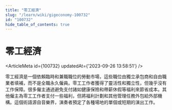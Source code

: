 ```yaml
---
title: "零工經濟"
slug: "/learn/wiki/gigeconomy-100732"
id: "100732"
hide_table_of_contents: true
---
```



# 零工經濟

<ArticleMeta id={100732} updatedAt={'2023-09-26 13:58:51'} />
<div className='border-solid border-b border-t-0 my-4 border-[var(--ifm-color-gray-300)]' />

零工經濟是一個依賴臨時和兼職職位的勞動市場，這些職位由獨立承包商和自由職業者填補，而不是全職永久僱員。零工工作者獲得了靈活性和獨立性，但幾乎沒有工作保障。很多僱主通過避免支付諸如健康保險和帶薪休假等福利來節省成本。其他僱主為零工工作者支付一些福利，但將福利計劃和其他管理任務外包給外部機構。這個術語源自音樂界，演奏者預定了各種場地的單個或短期的演出工作。
